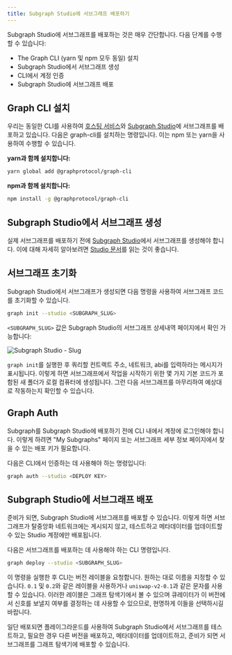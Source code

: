 ```yaml
---
title: Subgraph Studio에 서브그래프 배포하기
---
```


Subgraph Studio에 서브그래프를 배포하는 것은 매우 간단합니다. 다음 단계를 수행할 수 있습니다:

- The Graph CLI (yarn 및 npm 모두 동일) 설치
- Subgraph Studio에서 서브그래프 생성
- CLI에서 계정 인증
- Subgraph Studio에 서브그래프 배포

## Graph CLI 설치

우리는 동일한 CLI를 사용하여 [호스팅 서비스](https://thegraph.com/hosted-service/)와 [Subgraph Studio](https://thegraph.com/studio/)에 서브그래프를 배포하고 있습니다. 다음은 graph-cli를 설치하는 명령입니다. 이는 npm 또는 yarn을 사용하여 수행할 수 있습니다.

**yarn과 함께 설치합니다:**

```bash
yarn global add @graphprotocol/graph-cli
```

**npm과 함께 설치합니다:**

```bash
npm install -g @graphprotocol/graph-cli
```

## Subgraph Studio에서 서브그래프 생성

실제 서브그래프를 배포하기 전에 [Subgraph Studio](https://thegraph.com/studio/)에서 서브그래프를 생성해야 합니다. 이에 대해 자세히 알아보려면 [Studio 문서](/studio/subgraph-studio)를 읽는 것이 좋습니다.

## 서브그래프 초기화

Subgraph Studio에서 서브그래프가 생성되면 다음 명령을 사용하여 서브그래프 코드를 초기화할 수 있습니다.

```bash
graph init --studio <SUBGRAPH_SLUG>
```

`<SUBGRAPH_SLUG>` 값은 Subgraph Studio의 서브그래프 상세내역 페이지에서 확인 가능합니다:

![Subgraph Studio - Slug](/img/doc-subgraph-slug.png)

`graph init`를 실행한 후 쿼리할 컨트랙트 주소, 네트워크, abi를 입력하라는 메시지가 표시됩니다. 이렇게 하면 서브그래프에서 작업을 시작하기 위한 몇 가지 기본 코드가 포함된 새 폴더가 로컬 컴퓨터에 생성됩니다. 그런 다음 서브그래프를 마무리하여 예상대로 작동하는지 확인할 수 있습니다.

## Graph Auth

Subgraph를 Subgraph Studio에 배포하기 전에 CLI 내에서 계정에 로그인해야 합니다. 이렇게 하려면 "My Subgraphs" 페이지 또는 서브그래프 세부 정보 페이지에서 찾을 수 있는 배포 키가 필요합니다.

다음은 CLI에서 인증하는 데 사용해야 하는 명령입니다:

```bash
graph auth --studio <DEPLOY KEY>
```

## Subgraph Studio에 서브그래프 배포

준비가 되면, Subgraph Studio에 서브그래프를 배포할 수 있습니다. 이렇게 하면 서브그래프가 탈중앙화 네트워크에는 게시되지 않고, 테스트하고 메타데이터를 업데이트할 수 있는 Studio 계정에만 배포됩니다.

다음은 서브그래프를 배포하는 데 사용해야 하는 CLI 명령입니다.

```bash
graph deploy --studio <SUBGRAPH_SLUG>
```

이 명령을 실행한 후 CLI는 버전 레이블을 요청합니다. 원하는 대로 이름을 지정할 수 있습니다. `0.1` 및 `0.2`와 같은 레이블을 사용하거나 `uniswap-v2-0.1`과 같은 문자를 사용할 수 있습니다. 이러한 레이블은 그래프 탐색기에서 볼 수 있으며 큐레이터가 이 버전에서 신호를 보낼지 여부를 결정하는 데 사용할 수 있으므로, 현명하게 이들을 선택하시길 바랍니다.

일단 배포되면 플레이그라운드를 사용하여 Subgraph Studio에서 서브그래프를 테스트하고, 필요한 경우 다른 버전을 배포하고, 메타데이터를 업데이트하고, 준비가 되면 서브그래프를 그래프 탐색기에 배포할 수 있습니다.
